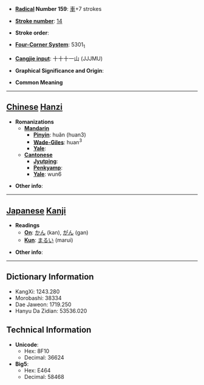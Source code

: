 * '''[[Wiktionary:Chinese radical index| Radical]] Number 159''': [[Wiktionary:Chinese radical index 車|車]]+7 strokes

* '''[[Wiktionary:Chinese total strokes index|Stroke number]]''': [[Wiktionary:Chinese total strokes index 14|14]]

* '''Stroke order''': 

* '''[[Wiktionary:Chinese four corner index|Four-Corner System]]''': 5301<sub>1</sub>

* '''[[Wiktionary:Chinese Cangjie index|Cangjie input]]''': 十十十一山 (JJJMU)

* '''Graphical Significance and Origin''': 

* '''Common Meaning'''

----

== [[Chinese]] [[Hanzi]] ==

* '''Romanizations'''
** '''[[Mandarin]]'''
*** '''[[Pinyin]]''': huǎn (huan3)
*** '''[[Wade-Giles]]''': huan<sup>3</sup>
*** '''[[Yale]]''': 
** '''[[Cantonese]]'''
*** '''[[Jyutping]]''':
*** '''[[Penkyamp]]''': 
*** '''[[Yale]]''': wun6

* '''Other info''': 

----

== [[Japanese]] [[Kanji]] ==

* '''Readings'''
** '''[[On]]''': [[かん]] (kan), [[がん]] (gan)
** '''[[Kun]]''': [[まるい]] (marui)

* '''Other info''':  

----

== Dictionary Information ==

* KangXi: 1243.280
* Morobashi: 38334
* Dae Jaweon: 1719.250
* Hanyu Da Zidian: 53536.020

== Technical Information ==

* '''Unicode''':
** Hex: 8F10
** Decimal: 36624
* '''Big5''':
** Hex: E464
** Decimal: 58468